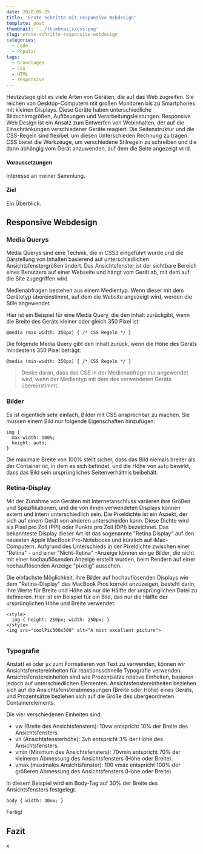 ```yaml
---
date: 2020-09-25
title: 'Erste Schritte mit responsive Webdesign'
template: post
thumbnail: '../thumbnails/css.png'
slug: erste-schritte-responsive-webdesign
categories:
  - Code
  - Popular
tags:
  - Grundlagen
  - CSS
  - HTML
  - responsive
---
```


Heutzutage gibt es viele Arten von Geräten, die auf das Web zugreifen. 
Sie reichen von Desktop-Computern mit großen Monitoren bis zu Smartphones 
mit kleinen Displays. 
Diese Geräte haben unterschiedliche Bildschirmgrößen, Auflösungen und 
Verarbeitungsleistungen. 
Responsive Web Design ist ein Ansatz zum Entwerfen von Webinhalten, 
der auf die Einschränkungen verschiedener Geräte reagiert. 
Die Seitenstruktur und die CSS-Regeln sind flexibel, 
um diesen Unterschieden Rechnung zu tragen. CSS bietet die Werkzeuge, 
um verschiedene Stilregeln zu schreiben und die dann abhängig vom Gerät anzuwenden, 
auf dem die Seite angezeigt wird.

#### Voraussetzungen

Interesse an meiner Sammlung.

#### Ziel

Ein Überblick.

## Responsive Webdesign

### Media Querys

Media Querys sind eine Technik, die in CSS3 eingeführt wurde und die Darstellung von Inhalten basierend auf unterschiedlichen Ansichtsfenstergrößen ändert. Das Ansichtsfenster ist der sichtbare Bereich eines Benutzers auf einer Webseite und hängt vom Gerät ab, mit dem auf die Site zugegriffen wird.

Medienabfragen bestehen aus einem Medientyp. Wenn dieser mit dem Gerätetyp übereinstimmt, auf dem die Website angezeigt wird, werden die Stile angewendet. 

Hier ist ein Beispiel für eine Media Query, die den Inhalt zurückgibt, 
wenn die Breite des Geräts kleiner oder gleich 350 Pixel ist:

```
@media (max-width: 350px) { /* CSS Regeln */ }

```

Die folgende Media Query gibt den Inhalt zurück, wenn die Höhe des Geräts mindestens 350 Pixel beträgt:

```
@media (min-width: 350px) { /* CSS Regeln */ }

```

> Denke daran, dass das CSS in der Medienabfrage nur angewendet wird, wenn der Medientyp mit dem des verwendeten Geräts übereinstimmt.






### Bilder

Es ist eigentlich sehr einfach, Bilder mit CSS ansprechbar zu machen. 
Sie müssen einem Bild nur folgende Eigenschaften hinzufügen:


```
img {
  max-width: 100%;
  height: auto;
}

```

Die maximale Breite von 100% stellt sicher, dass das Bild niemals breiter als 
der Container ist, in dem es sich befindet, und die Höhe von `auto` bewirkt, dass das Bild sein ursprüngliches Seitenverhältnis beibehält.

### Retina-Display

Mit der Zunahme von Geräten mit Internetanschluss variieren ihre Größen 
und Spezifikationen, und die von ihnen verwendeten Displays können extern 
und intern unterschiedlich sein. 
Die Pixeldichte ist ein Aspekt, der sich auf einem Gerät von anderen unterscheiden 
kann. Diese Dichte wird als Pixel pro Zoll (PPI) oder Punkte pro Zoll (DPI) 
bezeichnet. 
Das bekannteste Display dieser Art ist das sogenannte "Retina Display" auf 
den neuesten Apple MacBook Pro-Notebooks und kürzlich auf iMac-Computern. 
Aufgrund des Unterschieds in der Pixeldichte zwischen einer "Retina" - und 
einer "Nicht-Retina" -Anzeige können einige Bilder, die nicht mit einer 
hochauflösenden Anzeige erstellt wurden, beim Rendern auf einer hochauflösenden 
Anzeige "pixelig" aussehen.

Die einfachste Möglichkeit, Ihre Bilder auf hochauflösenden Displays wie 
dem "Retina-Display" des MacBook Pros korrekt anzuzeigen, besteht darin, 
ihre Werte für Breite und Höhe als nur die Hälfte der ursprünglichen Datei 
zu definieren. 
Hier ist ein Beispiel für ein Bild, das nur die Hälfte der ursprünglichen 
Höhe und Breite verwendet:

```
<style>
  img { height: 250px; width: 250px; }
</style>
<img src="coolPic500x500" alt="A most excellent picture">


```
### Typografie

Anstatt `em` oder `px` zum Formatieren von Text zu verwenden, 
können wir Ansichtsfenstereinheiten für reaktionsschnelle Typografie verwenden. 
Ansichtsfenstereinheiten sind wie Prozentsätze relative Einheiten, 
basieren jedoch auf unterschiedlichen Elementen. 
Ansichtsfenstereinheiten beziehen sich auf die Ansichtsfensterabmessungen 
(Breite oder Höhe) eines Geräts, und Prozentsätze beziehen sich auf die Größe 
des übergeordneten Containerelements.

Die vier verschiedenen Einheiten sind:

- vw (Breite des Ansichtsfensters): 10vw entspricht 10% der Breite des Ansichtsfensters.
- vh (Ansichtsfensterhöhe): 3vh entspricht 3% der Höhe des Ansichtsfensters.
- vmin (Minimum des Ansichtsfensters): 70vmin entspricht 70% der kleineren Abmessung des Ansichtsfensters (Höhe oder Breite).
- vmax (maximales Ansichtsfenster): 100 vmax entspricht 100% der größeren Abmessung des Ansichtsfensters (Höhe oder Breite).

In diesem Beispiel wird ein Body-Tag auf 30% der Breite des Ansichtsfensters festgelegt.


```
body { width: 30vw; }
```



Fertig!

## Fazit

x